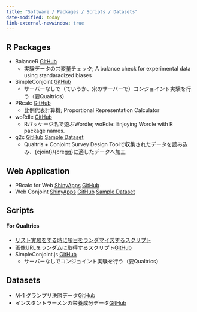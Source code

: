 ```yaml
---
title: "Software / Packages / Scripts / Datasets"
date-modified: today
link-external-newwindow: true
---
```


## R Packages

* BalanceR <span class="jay_btn">[GitHub](https://github.com/JaehyunSong/BalanceR)</span>
   * 実験データの共変量チェック; A balance check for experimental data using standaradized biases
* SimpleConjoint <span class="jay_btn">[GitHub](https://github.com/JaehyunSong/SimpleConjoint)</span>
   * サーバーなしで（ていうか、宋のサーバーで）コンジョイント実験を行う（要Qualtrics）
* PRcalc <span class="jay_btn">[GitHub](https://github.com/JaehyunSong/PRcalc)</span>
   * 比例代表計算機; Proportional Representation Calculator
* woRdle <span class="jay_btn">[GitHub](https://github.com/JaehyunSong/woRdle)</span>
   * Rパッケージ名で遊ぶWordle; woRdle: Enjoying Wordle with R package names.
* q2c <span class="jay_btn">[GitHub](https://github.com/JaehyunSong/q2c)</span> <span class="jay_btn">[Sample Dataset](Data/q2c_sample.csv)</span>
   * Qualtris + Conjoint Survey Design Toolで収集されたデータを読み込み、{cjoint}/{cregg}に適したデータへ加工

## Web Application

* PRcalc for Web <span class="jay_btn">[ShinyApps](https://jaysong.shinyapps.io/prcalc4web/) [GitHub](https://github.com/JaehyunSong/PRcalc4Web)</span>
* Web Conjoint <span class="jay_btn">[ShinyApps](https://jaysong.shinyapps.io/webconjoint/) [GitHub](https://github.com/JaehyunSong/web-conjoint)</span> <span class="jay_btn">[Sample Dataset](Data/webconjoint_sample.csv)</span>

## Scripts

#### For Qualtrics

* [リスト実験をする時に項目をランダマイズするスクリプト](scripts/list_randomizer.qmd)
* 画像URLをランダムに取得するスクリプト<span class="jay_btn">[GitHub](https://github.com/JaehyunSong/RIP)</span>
* SimpleConjoint.js <span class="jay_btn">[GitHub](https://github.com/JaehyunSong/SimpleConjoint.js)</span>
   * サーバーなしでコンジョイント実験を行う（要Qualtrics）

## Datasets

* M-1 グランプリ決勝データ<span class="jay_btn">[GitHub](https://github.com/JaehyunSong/M-1_Grand_Pix)</span>
* インスタントラーメンの栄養成分データ<span class="jay_btn">[GitHub](https://github.com/JaehyunSong/InstantNoodle)</span>